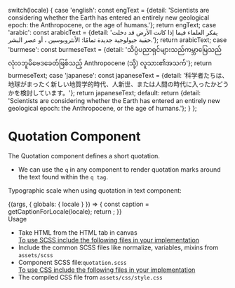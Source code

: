 
  switch(locale) {
    case 'english': const engText = {detail: 'Scientists are considering whether the Earth has entered an entirely new geological epoch: the Anthropocene, or the age of humans.'}; return engText;
    case 'arabic': const arabicText = {detail: 'يفكر العلماء فيما إذا كانت الأرض قد دخلت حقبة جيولوجية جديدة تمامًا: الأنثروبوسين ، أو عصر البشر.'}; return arabicText;
    case 'burmese': const burmeseText = {detail: 'သိပ္ပံပညာရှင်များသည်ကမ္ဘာမြေသည်လုံးဝဘူမိဗေဒခေတ်ဖြစ်သည့် Anthropocene (သို့) လူသား၏အသက်'}; return burmeseText;
    case 'japanese': const japaneseText = {detail: '科学者たちは、地球がまったく新しい地質学的時代、人新世、または人間の時代に入ったかどうかを検討しています。'}; return japaneseText;
    default:
      return {detail: 'Scientists are considering whether the Earth has entered an entirely new geological epoch: the Anthropocene, or the age of humans.'};
  }
};

<Meta title="Foundation/Typography/Quotation" component={Quotation} />

<style>{`
  div#story--atoms-base-typography-quotation--quotation {
    box-shadow: 0 1px 8px rgb(0 0 0 / 15%);
    box-sizing: inherit;
    width: 100%;
    padding: 10px;
  }
  .subheading {
    font-weight: 700;
    font-size: 18px;
    color: #666;
    letter-spacing: 1.5px;
    line-height: 24px;
    margin-bottom: 12px;
    margin-top: 40px;
  }  
`}</style>

# Quotation Component
The Quotation component defines a short quotation.
<ul>
  <li>We can use the <code>q</code> in any component to render quotation marks around the text found within the <code>q tag</code>.</li>
</ul>

Typographic scale when using quotation in text component:

<Story name="Quotation">
  {(args, { globals: { locale } }) => {
    const caption = getCaptionForLocale(locale);
    return <Quotation label={caption.detail} ></Quotation>;
  }}
</Story>

<div className="subheading">Usage</div>
<ul>
  <li>Take HTML from the HTML tab in canvas</li>
  <u>To use SCSS include the following files in your implementation</u>
  <li>Include the common SCSS files like normalize, variables, mixins from <code>assets/scss</code></li>
  <li>Component SCSS file:<code>quotation.scss</code></li>
  <u>To use CSS include the following files in your implementation</u>
  <li>The compiled CSS file from <code>assets/css/style.css</code></li>
</ul>
